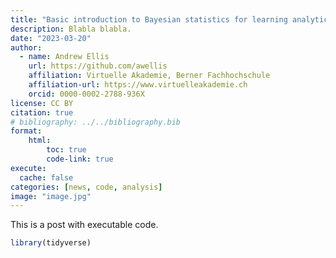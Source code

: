 ```yaml
---
title: "Basic introduction to Bayesian statistics for learning analytics" 
description: Blabla blabla.
date: "2023-03-20"
author:
  - name: Andrew Ellis
    url: https://github.com/awellis
    affiliation: Virtuelle Akademie, Berner Fachhochschule 
    affiliation-url: https://www.virtuelleakademie.ch
    orcid: 0000-0002-2788-936X
license: CC BY
citation: true
# bibliography: ../../bibliography.bib
format:
    html:
        toc: true
        code-link: true
execute: 
  cache: false
categories: [news, code, analysis]
image: "image.jpg"
---
```


This is a post with executable code.



```r
library(tidyverse)

```



